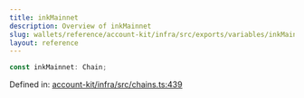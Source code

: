 ```yaml
---
title: inkMainnet
description: Overview of inkMainnet
slug: wallets/reference/account-kit/infra/src/exports/variables/inkMainnet
layout: reference
---
```


```ts
const inkMainnet: Chain;
```

Defined in: [account-kit/infra/src/chains.ts:439](https://github.com/alchemyplatform/aa-sdk/blob/5b9429f0f16dcd4ff822527b8de589e19e88faa7/account-kit/infra/src/chains.ts#L439)
